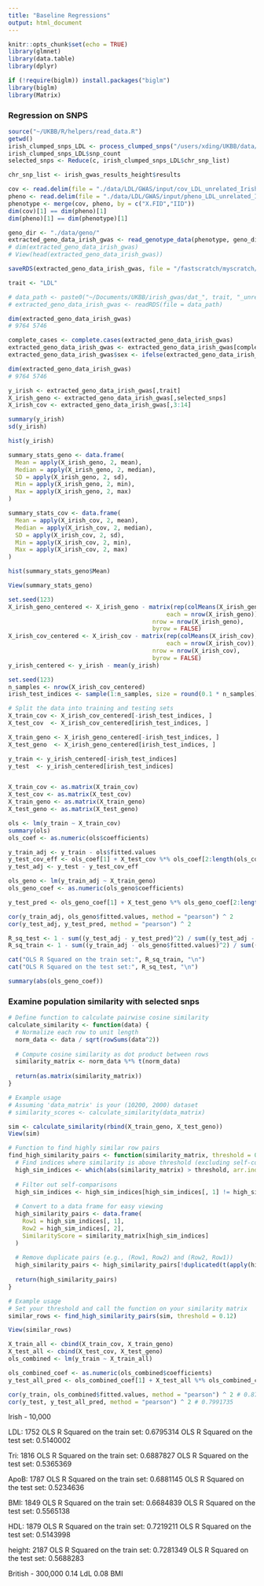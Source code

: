 ```yaml
---
title: "Baseline Regressions"
output: html_document
---
```


```r
knitr::opts_chunk$set(echo = TRUE)
library(glmnet)
library(data.table)
library(dplyr)

if (!require(biglm)) install.packages("biglm")
library(biglm)
library(Matrix)
```


### Regression on SNPS

```r
source("~/UKBB/R/helpers/read_data.R")
getwd()
irish_clumped_snps_LDL <- process_clumped_snps("/users/xding/UKBB/data/LDL/clump/unrelated_irish_snp_clump/", "irish", "LDL", chromosomes = 1:22)
irish_clumped_snps_LDL$snp_count
selected_snps <- Reduce(c, irish_clumped_snps_LDL$chr_snp_list)
```



```r
chr_snp_list <- irish_gwas_results_height$results

cov <- read.delim(file = "./data/LDL/GWAS/input/cov_LDL_unrelated_Irish.txt", header = TRUE, sep = "\t")
pheno <- read.delim(file = "./data/LDL/GWAS/input/pheno_LDL_unrelated_Irish.txt", header = TRUE,  sep = "\t")
phenotype <- merge(cov, pheno, by = c("X.FID","IID"))
dim(cov)[1] == dim(pheno)[1]
dim(pheno)[1] == dim(phenotype)[1]

geno_dir <- "./data/geno/"
extracted_geno_data_irish_gwas <- read_genotype_data(phenotype, geno_dir, chr_snp_list)
# dim(extracted_geno_data_irish_gwas)
# View(head(extracted_geno_data_irish_gwas))

saveRDS(extracted_geno_data_irish_gwas, file = "/fastscratch/myscratch/xding/UKBB/irish_gwas/dat_LDL_unrelated_irish_pheotype_genotype_irish_gwas_all_snps_p005.rds")

```



```r
trait <- "LDL"

# data_path <- paste0("~/Documents/UKBB/irish_gwas/dat_", trait, "_unrelated_irish_pheotype_genotype_irish_gwas_all_snps_p005.rds")
# extracted_geno_data_irish_gwas <- readRDS(file = data_path)

dim(extracted_geno_data_irish_gwas)
# 9764 5746

complete_cases <- complete.cases(extracted_geno_data_irish_gwas)
extracted_geno_data_irish_gwas <- extracted_geno_data_irish_gwas[complete_cases, ]
extracted_geno_data_irish_gwas$sex <- ifelse(extracted_geno_data_irish_gwas$sex == "Female", 1, 0)

dim(extracted_geno_data_irish_gwas)
# 9764 5746

```



```r

y_irish <- extracted_geno_data_irish_gwas[,trait]
X_irish_geno <- extracted_geno_data_irish_gwas[,selected_snps]
X_irish_cov <- extracted_geno_data_irish_gwas[,3:14]

summary(y_irish)
sd(y_irish)

hist(y_irish)

```



```r
summary_stats_geno <- data.frame(
  Mean = apply(X_irish_geno, 2, mean),
  Median = apply(X_irish_geno, 2, median),
  SD = apply(X_irish_geno, 2, sd),
  Min = apply(X_irish_geno, 2, min),
  Max = apply(X_irish_geno, 2, max)
)

summary_stats_cov <- data.frame(
  Mean = apply(X_irish_cov, 2, mean),
  Median = apply(X_irish_cov, 2, median),
  SD = apply(X_irish_cov, 2, sd),
  Min = apply(X_irish_cov, 2, min),
  Max = apply(X_irish_cov, 2, max)
)

hist(summary_stats_geno$Mean)

View(summary_stats_geno)
```




```r
set.seed(123)
X_irish_geno_centered <- X_irish_geno - matrix(rep(colMeans(X_irish_geno), 
                                             each = nrow(X_irish_geno)), 
                                         nrow = nrow(X_irish_geno), 
                                         byrow = FALSE)
X_irish_cov_centered <- X_irish_cov - matrix(rep(colMeans(X_irish_cov), 
                                             each = nrow(X_irish_cov)), 
                                         nrow = nrow(X_irish_cov), 
                                         byrow = FALSE)
y_irish_centered <- y_irish - mean(y_irish)

```


```r
set.seed(123)
n_samples <- nrow(X_irish_cov_centered)
irish_test_indices <- sample(1:n_samples, size = round(0.1 * n_samples), replace = FALSE)

# Split the data into training and testing sets
X_train_cov <- X_irish_cov_centered[-irish_test_indices, ]
X_test_cov  <- X_irish_cov_centered[irish_test_indices, ]

X_train_geno <- X_irish_geno_centered[-irish_test_indices, ]
X_test_geno  <- X_irish_geno_centered[irish_test_indices, ]

y_train <- y_irish_centered[-irish_test_indices]
y_test  <- y_irish_centered[irish_test_indices]


X_train_cov <- as.matrix(X_train_cov)
X_test_cov <- as.matrix(X_test_cov)
X_train_geno <- as.matrix(X_train_geno)
X_test_geno <- as.matrix(X_test_geno)

ols <- lm(y_train ~ X_train_cov)
summary(ols)
ols_coef <- as.numeric(ols$coefficients)

y_train_adj <- y_train - ols$fitted.values
y_test_cov_eff <- ols_coef[1] + X_test_cov %*% ols_coef[2:length(ols_coef)]
y_test_adj <- y_test - y_test_cov_eff
```



```r
ols_geno <- lm(y_train_adj ~ X_train_geno)
ols_geno_coef <- as.numeric(ols_geno$coefficients)

y_test_pred <- ols_geno_coef[1] + X_test_geno %*% ols_geno_coef[2:length(ols_geno_coef)]

cor(y_train_adj, ols_geno$fitted.values, method = "pearson") ^ 2
cor(y_test_adj, y_test_pred, method = "pearson") ^ 2

R_sq_test <- 1 - sum((y_test_adj - y_test_pred)^2) / sum((y_test_adj - mean(y_test_adj))^2)
R_sq_train <- 1 - sum((y_train_adj - ols_geno$fitted.values)^2) / sum((y_train_adj - mean(y_train_adj))^2)

cat("OLS R Squared on the train set:", R_sq_train, "\n")
cat("OLS R Squared on the test set:", R_sq_test, "\n")

summary(abs(ols_geno_coef))

```

### Examine population similarity with selected snps


```r

# Define function to calculate pairwise cosine similarity
calculate_similarity <- function(data) {
  # Normalize each row to unit length
  norm_data <- data / sqrt(rowSums(data^2))
  
  # Compute cosine similarity as dot product between rows
  similarity_matrix <- norm_data %*% t(norm_data)
  
  return(as.matrix(similarity_matrix))
}

# Example usage
# Assuming 'data_matrix' is your (10200, 2000) dataset
# similarity_scores <- calculate_similarity(data_matrix)

sim <- calculate_similarity(rbind(X_train_geno, X_test_geno))
View(sim)

# Function to find highly similar row pairs
find_high_similarity_pairs <- function(similarity_matrix, threshold = 0.8) {
  # Find indices where similarity is above threshold (excluding self-comparisons)
  high_sim_indices <- which(abs(similarity_matrix) > threshold, arr.ind = TRUE)
  
  # Filter out self-comparisons
  high_sim_indices <- high_sim_indices[high_sim_indices[, 1] != high_sim_indices[, 2], ]
  
  # Convert to a data frame for easy viewing
  high_similarity_pairs <- data.frame(
    Row1 = high_sim_indices[, 1],
    Row2 = high_sim_indices[, 2],
    SimilarityScore = similarity_matrix[high_sim_indices]
  )
  
  # Remove duplicate pairs (e.g., (Row1, Row2) and (Row2, Row1))
  high_similarity_pairs <- high_similarity_pairs[!duplicated(t(apply(high_similarity_pairs[, 1:2], 1, sort))), ]
  
  return(high_similarity_pairs)
}

# Example usage
# Set your threshold and call the function on your similarity matrix
similar_rows <- find_high_similarity_pairs(sim, threshold = 0.12)

View(similar_rows)


```


```r
X_train_all <- cbind(X_train_cov, X_train_geno)
X_test_all <- cbind(X_test_cov, X_test_geno)
ols_combined <- lm(y_train ~ X_train_all)

ols_combined_coef <- as.numeric(ols_combined$coefficients)
y_test_all_pred <- ols_combined_coef[1] + X_test_all %*% ols_combined_coef[2:length(ols_combined_coef)]

cor(y_train, ols_combined$fitted.values, method = "pearson") ^ 2 # 0.876073
cor(y_test, y_test_all_pred, method = "pearson") ^ 2 # 0.7991735

```

Irish - 10,000

LDL: 1752
OLS R Squared on the train set: 0.6795314 
OLS R Squared on the test set: 0.5140002 

Tri: 1816
OLS R Squared on the train set: 0.6887827 
OLS R Squared on the test set: 0.5365369 


ApoB: 1787
OLS R Squared on the train set: 0.6881145 
OLS R Squared on the test set: 0.5234636 

BMI: 1849
OLS R Squared on the train set: 0.6684839 
OLS R Squared on the test set: 0.5565138 

HDL: 1879
OLS R Squared on the train set: 0.7219211 
OLS R Squared on the test set: 0.5143998 

height: 2187
OLS R Squared on the train set: 0.7281349 
OLS R Squared on the test set: 0.5688283 



British - 300,000
0.14 LdL
0.08 BMI
